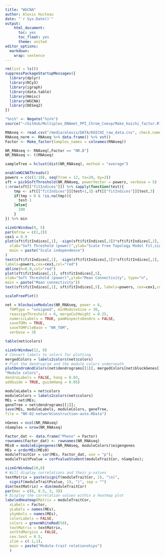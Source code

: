 ```yaml
---
title: "WGCNA"
author: Alexis Hucteau
date: "`r Sys.Date()`"
output:
    html_document:
      toc: yes
      toc_float: yes
      theme: united
editor_options:
  markdown:
    wrap: sentence
---
```


```r
rm(list = ls())
suppressPackageStartupMessages({
  library(dplyr)
  library(RCy3)
  library(igraph)
  library(data.table)
  library(Hmisc)
  library(WGCNA)
  library(DESeq2)
})

"%ni%" <- Negate("%in%")
source("~/GitHub/Multiplex_DNAmet_PPI_Chrom_Coexp/Make_koichi_factor.R")
```

```r
RNAseq <- read.csv("/media/alexis/DATA/KOICHI_raw_data.csv", check.names = F, row.names = 1)
RNAseq_norm <- RNAseq %>% data.frame() %>% vst()
Factor <- Make_factor(Samples_names = colnames(RNAseq))

NR_RNAseq <- RNAseq[,Factor == "NR.B"]
NR_RNAseq <- t(RNAseq)

sampleTree = hclust(dist(NR_RNAseq), method = "average")
```


```r
enableWGCNAThreads()
powers = c(c(1:10), seq(from = 12, to=20, by=2))
sft = pickSoftThreshold(NR_RNAseq, powerVector = powers, verbose = 5)
1:nrow(sft[["fitIndices"]]) %>% sapply(function(test){
    tmp <- sft[["fitIndices"]][test+1,3]-sft[["fitIndices"]][test,3]
    if(tmp > 0 & !is.na(tmp)){
      test-1
    }else{
      100
    }
}) %>% min
```

```r
sizeGrWindow(9, 5)
par(mfrow = c(1,2))
cex1 = 0.9
plot(sft$fitIndices[,1], -sign(sft$fitIndices[,3])*sft$fitIndices[,2],
  xlab="Soft Threshold (power)",ylab="Scale Free Topology Model Fit,signed R^2",type="n",
  main = paste("Scale independence")
)
text(sft$fitIndices[,1], -sign(sft$fitIndices[,3])*sft$fitIndices[,2],
labels=powers,cex=cex1,col="red")
abline(h=0.9,col="red")
plot(sft$fitIndices[,1], sft$fitIndices[,5],
xlab="Soft Threshold (power)",ylab="Mean Connectivity", type="n",
main = paste("Mean connectivity"))
text(sft$fitIndices[,1], sft$fitIndices[,5], labels=powers, cex=cex1,col="red")

scaleFreePlot()
```   

```r
net = blockwiseModules(NR_RNAseq, power = 6,
  TOMType = "unsigned", minModuleSize = 30,
  reassignThreshold = 0, mergeCutHeight = 0.25,
  numericLabels = TRUE, pamRespectsDendro = FALSE,
  saveTOMs = TRUE,
  saveTOMFileBase = "NR_TOM",
  verbose = 3)
```

```r
table(net$colors)
```

```r
sizeGrWindow(12, 9)
# Convert labels to colors for plotting
mergedColors = labels2colors(net$colors)
# Plot the dendrogram and the module colors underneath
plotDendroAndColors(net$dendrograms[[1]], mergedColors[net$blockGenes[[1]]],
"Module colors",
dendroLabels = FALSE, hang = 0.03,
addGuide = TRUE, guideHang = 0.05)
```

```r
moduleLabels = net$colors
moduleColors = labels2colors(net$colors)
MEs = net$MEs;
geneTree = net$dendrograms[[1]];
save(MEs, moduleLabels, moduleColors, geneTree,
file = "NR-02-networkConstruction-auto.RData")
```

```r
nGenes = ncol(NR_RNAseq)
nSamples = nrow(NR_RNAseq)
```

```r
Factor_dat <- data.frame("Pheno" = Factor)
rownames(Factor_dat) <- rownames(NR_RNAseq)
MEs0 = moduleEigengenes(NR_RNAseq, moduleColors)$eigengenes
MEs = orderMEs(MEs0)
moduleTraitCor = cor(MEs, Factor_dat, use = "p");
moduleTraitPvalue = corPvalueStudent(moduleTraitCor, nSamples);
```

```r
sizeGrWindow(10,6)
# Will display correlations and their p-values
textMatrix = paste(signif(moduleTraitCor, 2), "\n(",
  signif(moduleTraitPvalue, 1), ")", sep = "")
dim(textMatrix) = dim(moduleTraitCor)
par(mar = c(6, 8.5, 3, 3))
# Display the correlation values within a heatmap plot
labeledHeatmap(Matrix = moduleTraitCor,
  xLabels = Factor,
  yLabels = names(MEs),
  ySymbols = names(MEs),
  colorLabels = FALSE,
  colors = greenWhiteRed(50),
  textMatrix = textMatrix,
  setStdMargins = FALSE,
  cex.text = 0.5,
  zlim = c(-1,1),
  main = paste("Module-trait relationships")
  )
```

